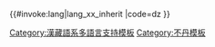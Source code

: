 <includeonly>{{#invoke:lang|lang_xx_inherit
|code=dz
}}</includeonly><noinclude>
{{Documentation|Template:Lang-x/doc}}
[[Category:漢藏語系多語言支持模板]]
[[Category:不丹模板]]
</noinclude>
